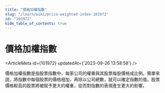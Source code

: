 ```yaml
---
title: "價格加權指數"
slug: "/learn/wiki/price-weighted-index-101972"
id: "101972"
hide_table_of_contents: true
---
```



# 價格加權指數

<ArticleMeta id={101972} updatedAt={'2023-09-26 13:58:58'} />
<div className='border-solid border-b border-t-0 my-4 border-[var(--ifm-color-gray-300)]' />

價格加權指數是指股票指數中，每家公司的權重與其股票每股價格成比例。簡單來説，將指數中每個股票的價格相加，再除以公司總數，就可以確定指數的值。股票價格較高的股票將被賦予更大的權重，從而對指數的表現產生更大的影響。
